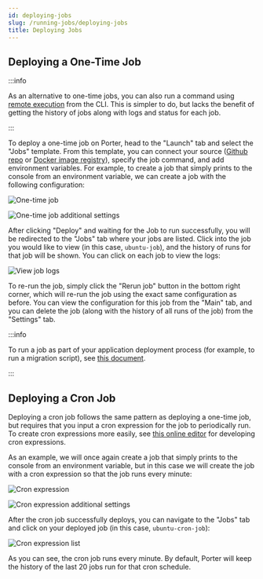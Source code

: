 ```yaml
---
id: deploying-jobs
slug: /running-jobs/deploying-jobs
title: Deploying Jobs
---
```


## Deploying a One-Time Job

:::info

As an alternative to one-time jobs, you can also run a command using [remote execution](../cli/remote-shell-access) from the CLI. This is simpler to do, but lacks the benefit of getting the history of jobs along with logs and status for each job.

:::

To deploy a one-time job on Porter, head to the "Launch" tab and select the "Jobs" template. From this template, you can connect your source ([Github repo](https://docs.getporter.dev/docs/applications) or [Docker image registry](https://docs.getporter.dev/docs/deploying-from-docker-image-registry)), specify the job command, and add environment variables. For example, to create a job that simply prints to the console from an environment variable, we can create a job with the following configuration:

![One-time job](https://files.readme.io/f566850-Screen_Shot_2021-04-16_at_2.54.35_PM.png "Screen Shot 2021-04-16 at 2.54.35 PM.png")

![One-time job additional settings](https://files.readme.io/18a84d4-Screen_Shot_2021-04-16_at_2.55.12_PM.png "Screen Shot 2021-04-16 at 2.55.12 PM.png")

After clicking "Deploy" and waiting for the Job to run successfully, you will be redirected to the "Jobs" tab where your jobs are listed. Click into the job you would like to view (in this case, `ubuntu-job`), and the history of runs for that job will be shown. You can click on each job to view the logs:

![View job logs](https://files.readme.io/1b4f582-Screen_Shot_2021-04-16_at_3.00.11_PM.png "Screen Shot 2021-04-16 at 3.00.11 PM.png")

To re-run the job, simply click the "Rerun job" button in the bottom right corner, which will re-run the job using the exact same configuration as before. You can view the configuration for this job from the "Main" tab, and you can delete the job (along with the history of all runs of the job) from the "Settings" tab.

:::info

To run a job as part of your application deployment process (for example, to run a migration script), see [this document](../deploying-applications/deploying-from-github/customizing-github-workflow#database-migrations-and-jobs).

:::

## Deploying a Cron Job

Deploying a cron job follows the same pattern as deploying a one-time job, but requires that you input a cron expression for the job to periodically run. To create cron expressions more easily, see [this online editor](https://crontab.guru/) for developing cron expressions.

As an example, we will once again create a job that simply prints to the console from an environment variable, but in this case we will create the job with a cron expression so that the job runs every minute:

![Cron expression](https://files.readme.io/7756ab7-Screen_Shot_2021-04-16_at_3.15.06_PM.png "Screen Shot 2021-04-16 at 3.15.06 PM.png")

![Cron expression additional settings](https://files.readme.io/d4c1bd7-Screen_Shot_2021-04-16_at_3.15.15_PM.png "Screen Shot 2021-04-16 at 3.15.15 PM.png")

After the cron job successfully deploys, you can navigate to the "Jobs" tab and click on your deployed job (in this case, `ubuntu-cron-job`):

![Cron expression list](https://files.readme.io/e7fdb91-Screen_Shot_2021-04-16_at_3.17.17_PM.png "Screen Shot 2021-04-16 at 3.17.17 PM.png")

As you can see, the cron job runs every minute. By default, Porter will keep the history of the last 20 jobs run for that cron schedule.
